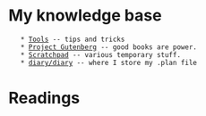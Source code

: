 = My knowledge base =
    * [[Tools]] -- tips and tricks
    * [[Project Gutenberg]] -- good books are power.
    * [[Scratchpad]] -- various temporary stuff.
    * [[diary/diary]] -- where I store my .plan file

= Readings =
